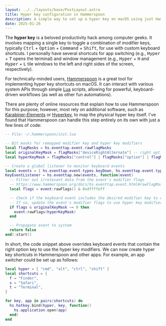 ```yaml
---
layout: ../../layouts/base/PostLayout.astro
title: Hyper key configuration in Hammerspoon
description: A simple way to set up a hyper key on macOS using just Hammerspoon.
date: 2025-01-26
---
```


The **hyper key** is a beloved productivity hack among computer geeks. It involves mapping a single key to toggle a combination of modifier keys, typically <kbd>Ctrl</kbd> + <kbd>Option</kbd> + <kbd>Command</kbd> + <kbd>Shift</kbd>, for use with custom keyboard shortcuts. I personally have several shortcuts for app switching (e.g., <kbd>Hyper</kbd> + <kbd>T</kbd> opens the terminal) and window management (e.g., <kbd>Hyper</kbd> + <kbd>H</kbd> and <kbd>Hyper</kbd> + <kbd>L</kbd> tile windows to the left and right sides of the screen, respectively).

For technically-minded users, [Hammerspoon](https://www.hammerspoon.org) is a great tool for implementing hyper key shortcuts on macOS. It can interact with various system APIs through simple [Lua](https://www.lua.org/about.html) scripts, allowing for powerful, keyboard-driven workflows (as well as other fun automations).


There are plenty of online resources that explain how to use Hammerspoon for this purpose; however, most rely on additional software, such as [Karabiner-Elements](https://karabiner-elements.pqrs.org) or [Hyperkey](https://hyperkey.app), to map the physical hyper key itself. I've found that Hammerspoon can handle this step entirely on its own with just a few lines of code:

```lua
-- File: ~/.hammerspoon/init.lua

-- Bit masks for remapped modifier key and hyper key modifiers
local flagMasks = hs.eventtap.event.rawFlagMasks
local originalKeyMask = flagMasks["deviceRightAlternate"] -- right option
local hyperKeyMask = flagMasks["control"] | flagMasks["option"] | flagMasks["command"] | flagMasks["shift"]

-- Create a global listener to monitor keyboard events
local events = { hs.eventtap.event.types.keyDown, hs.eventtap.event.types.keyUp }
KeyEventListener = hs.eventtap.new(events, function(event)
  -- Filter out irrelevant data from the event's modifier flags
  -- https://www.hammerspoon.org/docs/hs.eventtap.event.html#rawFlagMasks
  local flags = event:rawFlags() & 0xdffffeff

  -- Check if the keyboard event includes the desired modifier key to remap
  -- If so, update the event's modifier flags to use hyper key modifiers
  if flags & originalKeyMask ~= 0 then
    event:rawFlags(hyperKeyMask)
  end

  -- Propagate event to system
  return false
end):start()
```

In short, the code snippet above overrides keyboard events that contain the right option key to use the hyper key modifiers. We can now create hyper key shortcuts in Hammerspoon and other apps. For example, an app switcher could be set up as follows:

```lua
local hyper = { "cmd", "alt", "ctrl", "shift" }
local shortcuts = {
  f = "Finder",
  s = "Safari",
  t = "Terminal",
}

for key, app in pairs(shortcuts) do
  hs.hotkey.bind(hyper, key, function()
    hs.application.open(app)
  end)
end
```
